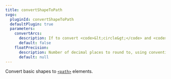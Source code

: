 ```yaml
---
title: convertShapeToPath
svgo:
  pluginId: convertShapeToPath
  defaultPlugin: true
  parameters:
    convertArcs:
      description: If to convert <code>&lt;circle&gt;</code> and <code>&lt;ellipse&gt;</code> elements to paths.
      default: false
    floatPrecision:
      description: Number of decimal places to round to, using conventional rounding rules.
      default: null
---
```


Convert basic shapes to [`<path>`](https://developer.mozilla.org/docs/Web/SVG/Element/path) elements.
